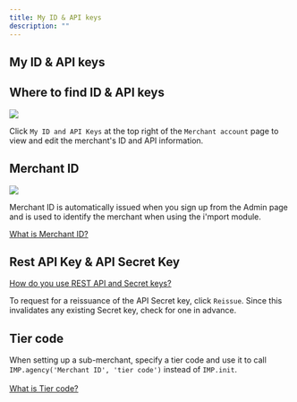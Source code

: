 ```yaml
---
title: My ID & API keys
description: ""
---
```



## My ID & API keys

## Where to find ID & API keys

![](</gitbook-assets/en/Untitled (8).png>)

Click `My ID and API Keys` at the top right of the `Merchant account` page to view and edit the merchant's ID and API information.

## Merchant ID

![](</gitbook-assets/en/Untitled (9).png>)

Merchant ID is automatically issued when you sign up from the Admin page and is used to identify the merchant when using the i'mport module.

[What is Merchant ID?](../../ready/3.)

## Rest API Key & API Secret Key

[How do you use REST API and Secret keys?](../../ready/3.)

To request for a reissuance of the API Secret key, click `Reissue`. Since this invalidates any existing Secret key, check for one in advance.

## Tier code

When setting up a sub-merchant, specify a tier code and use it to call `IMP.agency('Merchant ID', 'tier code')` instead of `IMP.init`.\
\
[What is Tier code?](https://app.gitbook.com/o/nad6nqI7LNE1TGdY19Od/s/hTv8JEzyM5h4cYcL5StH/~/changes/ODVnpYTO5vpALC4y3dhS/tips/agency-and-tier)
